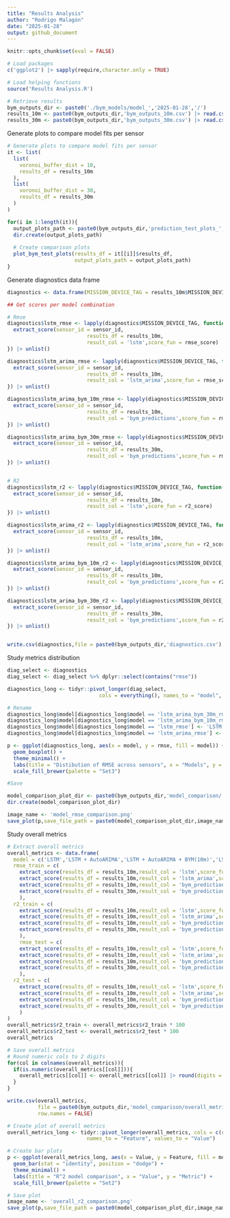 ```yaml
---
title: "Results Analysis"
author: "Rodrigo Malagón"
date: "2025-01-28"
output: github_document
---
```


```r
knitr::opts_chunk$set(eval = FALSE)

# Load packages
c('ggplot2') |> sapply(require,character.only = TRUE)
```

```r
# Load helping functions
source('Results Analysis.R')
```


```r
# Retrieve results
bym_outputs_dir <- paste0('./bym_models/model_','2025-01-28','/')
results_10m <- paste0(bym_outputs_dir,'bym_outputs_10m.csv') |> read.csv()
results_30m <- paste0(bym_outputs_dir,'bym_outputs_30m.csv') |> read.csv()
```


Generate plots to compare model fits per sensor
```r
# Generate plots to compare model fits per sensor
it <- list(
  list(
    voronoi_buffer_dist = 10,
    results_df = results_10m
  ),
  list(
    voronoi_buffer_dist = 30,
    results_df = results_30m
  )
)

for(i in 1:length(it)){
  output_plots_path <- paste0(bym_outputs_dir,'prediction_test_plots_',it[[i]]$voronoi_buffer_dist,'m/')
  dir.create(output_plots_path)
  
  # Create comparison plots
  plot_bym_test_plots(results_df = it[[i]]$results_df,
                      output_plots_path = output_plots_path)
}
```
Generate diagnostics data frame


```r

diagnostics <- data.frame(MISSION_DEVICE_TAG = results_10m$MISSION_DEVICE_TAG)

## Get scores per model combination

# Rmse
diagnostics$lstm_rmse <- lapply(diagnostics$MISSION_DEVICE_TAG, function(sensor_id){
  extract_score(sensor_id = sensor_id,
                          results_df = results_10m,
                          result_col = 'lstm',score_fun = rmse_score)
}) |> unlist()

diagnostics$lstm_arima_rmse <- lapply(diagnostics$MISSION_DEVICE_TAG, function(sensor_id){
  extract_score(sensor_id = sensor_id,
                          results_df = results_10m,
                          result_col = 'lstm_arima',score_fun = rmse_score)
}) |> unlist()

diagnostics$lstm_arima_bym_10m_rmse <- lapply(diagnostics$MISSION_DEVICE_TAG, function(sensor_id){
  extract_score(sensor_id = sensor_id,
                          results_df = results_10m,
                          result_col = 'bym_predictions',score_fun = rmse_score)
}) |> unlist()

diagnostics$lstm_arima_bym_30m_rmse <- lapply(diagnostics$MISSION_DEVICE_TAG, function(sensor_id){
  extract_score(sensor_id = sensor_id,
                          results_df = results_30m,
                          result_col = 'bym_predictions',score_fun = rmse_score)
}) |> unlist()


# R2
diagnostics$lstm_r2 <- lapply(diagnostics$MISSION_DEVICE_TAG, function(sensor_id){
  extract_score(sensor_id = sensor_id,
                          results_df = results_10m,
                          result_col = 'lstm',score_fun = r2_score)
}) |> unlist()

diagnostics$lstm_arima_r2 <- lapply(diagnostics$MISSION_DEVICE_TAG, function(sensor_id){
  extract_score(sensor_id = sensor_id,
                          results_df = results_10m,
                          result_col = 'lstm_arima',score_fun = r2_score)
}) |> unlist()

diagnostics$lstm_arima_bym_10m_r2 <- lapply(diagnostics$MISSION_DEVICE_TAG, function(sensor_id){
  extract_score(sensor_id = sensor_id,
                          results_df = results_10m,
                          result_col = 'bym_predictions',score_fun = r2_score)
}) |> unlist()

diagnostics$lstm_arima_bym_30m_r2 <- lapply(diagnostics$MISSION_DEVICE_TAG, function(sensor_id){
  extract_score(sensor_id = sensor_id,
                          results_df = results_30m,
                          result_col = 'bym_predictions',score_fun = r2_score)
}) |> unlist()


write.csv(diagnostics,file = paste0(bym_outputs_dir,'diagnostics.csv'),row.names = FALSE)
```

Study metrics distribution
```r
diag_select <- diagnostics
diag_select <- diag_select %>% dplyr::select(contains("rmse"))

diagnostics_long <- tidyr::pivot_longer(diag_select,
                              cols = everything(), names_to = "model", values_to = "rmse")

# Rename
diagnostics_long$model[diagnostics_long$model == 'lstm_arima_bym_30m_rmse'] <- 'BYM(30M)'
diagnostics_long$model[diagnostics_long$model == 'lstm_arima_bym_10m_rmse'] <- 'BYM(10M)'
diagnostics_long$model[diagnostics_long$model == 'lstm_rmse'] <- 'LSTM'
diagnostics_long$model[diagnostics_long$model == 'lstm_arima_rmse'] <- 'LSTM + ARIMA'

p <- ggplot(diagnostics_long, aes(x = model, y = rmse, fill = model)) +
  geom_boxplot() +
  theme_minimal() +
  labs(title = "Distibution of RMSE across sensors", x = "Models", y = "RMSE") +
  scale_fill_brewer(palette = "Set3")

#Save 

model_comparison_plot_dir <- paste0(bym_outputs_dir,'model_comparison/')
dir.create(model_comparison_plot_dir)

image_name <- 'model_rmse_comparison.png'
save_plot(p,save_file_path = paste0(model_comparison_plot_dir,image_name),inline_mode = TRUE)
```

Study overall metrics
```r
# Extract overall metrics
overall_metrics <- data.frame(
  model = c('LSTM','LSTM + AutoARIMA','LSTM + AutoARIMA + BYM(10m)','LSTM + AutoARIMA + BYM(30m)'),
  rmse_train = c(
    extract_score(results_df = results_10m,result_col = 'lstm',score_fun = rmse_score,data_set_val = 'train'),
    extract_score(results_df = results_10m,result_col = 'lstm_arima',score_fun = rmse_score,data_set_val = 'train'),
    extract_score(results_df = results_10m,result_col = 'bym_predictions',score_fun = rmse_score,data_set_val = 'train'),
    extract_score(results_df = results_30m,result_col = 'bym_predictions',score_fun = rmse_score,data_set_val = 'train')
    ),
  r2_train = c(
    extract_score(results_df = results_10m,result_col = 'lstm',score_fun = r2_score,data_set_val = 'train'),
    extract_score(results_df = results_10m,result_col = 'lstm_arima',score_fun = r2_score,data_set_val = 'train'),
    extract_score(results_df = results_10m,result_col = 'bym_predictions',score_fun = r2_score,data_set_val = 'train'),
    extract_score(results_df = results_30m,result_col = 'bym_predictions',score_fun = r2_score,data_set_val = 'train')
    ),
    rmse_test = c(
    extract_score(results_df = results_10m,result_col = 'lstm',score_fun = rmse_score,data_set_val = 'test'),
    extract_score(results_df = results_10m,result_col = 'lstm_arima',score_fun = rmse_score,data_set_val = 'test'),
    extract_score(results_df = results_10m,result_col = 'bym_predictions',score_fun = rmse_score,data_set_val = 'test'),
    extract_score(results_df = results_30m,result_col = 'bym_predictions',score_fun = rmse_score,data_set_val = 'test')
    ),
  r2_test = c(
    extract_score(results_df = results_10m,result_col = 'lstm',score_fun = r2_score,data_set_val = 'test'),
    extract_score(results_df = results_10m,result_col = 'lstm_arima',score_fun = r2_score,data_set_val = 'test'),
    extract_score(results_df = results_10m,result_col = 'bym_predictions',score_fun = r2_score,data_set_val = 'test'),
    extract_score(results_df = results_30m,result_col = 'bym_predictions',score_fun = r2_score,data_set_val = 'test')
    )
)
overall_metrics$r2_train <- overall_metrics$r2_train * 100
overall_metrics$r2_test <- overall_metrics$r2_test * 100
overall_metrics
```

```r
# Save overall metrics
# Round numeric cols to 2 digits
for(col in colnames(overall_metrics)){
  if(is.numeric(overall_metrics[[col]])){
    overall_metrics[[col]] <- overall_metrics[[col]] |> round(digits = 2)
  }
}

write.csv(overall_metrics,
          file = paste0(bym_outputs_dir,'model_comparison/overall_metrics.csv'),
          row.names = FALSE)
```


```r
# Create plot of overall metrics
overall_metrics_long <- tidyr::pivot_longer(overall_metrics, cols = c(r2_train,r2_test), 
                          names_to = "Feature", values_to = "Value")

# Create bar plots
p <- ggplot(overall_metrics_long, aes(x = Value, y = Feature, fill = model)) +
  geom_bar(stat = "identity", position = "dodge") +
  theme_minimal() +
  labs(title = "R^2 model comparison", x = "Value", y = "Metric") +
  scale_fill_brewer(palette = "Set2")

# Save plot
image_name <- 'overall_r2_comparison.png'
save_plot(p,save_file_path = paste0(model_comparison_plot_dir,image_name),inline_mode = TRUE)
```


